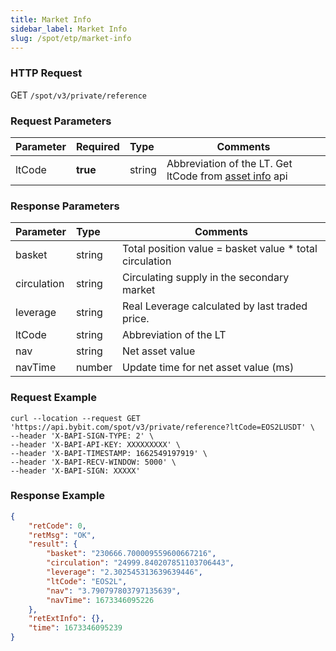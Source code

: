 ```yaml
---
title: Market Info
sidebar_label: Market Info
slug: /spot/etp/market-info
---
```



### HTTP Request
GET <code>/spot/v3/private/reference</code>

### Request Parameters
| Parameter | Required | Type | Comments|
|:----- |:-------|:-----|------ |
|ltCode|<b>true</b>|string|Abbreviation of the LT. Get ltCode from [asset info](asset-info#) api|

### Response Parameters
| Parameter | Type | Comments|
|:----- |:-----|----- |
|basket |string|Total position value = basket value * total circulation|
|circulation |string |Circulating supply in the secondary market|
|leverage |string |Real Leverage calculated by last traded price.|
|ltCode |string |Abbreviation of the LT|
|nav |string|Net asset value |
|navTime |number |Update time for net asset value (ms)|

### Request Example

```http
curl --location --request GET 'https://api.bybit.com/spot/v3/private/reference?ltCode=EOS2LUSDT' \
--header 'X-BAPI-SIGN-TYPE: 2' \
--header 'X-BAPI-API-KEY: XXXXXXXXX' \
--header 'X-BAPI-TIMESTAMP: 1662549197919' \
--header 'X-BAPI-RECV-WINDOW: 5000' \
--header 'X-BAPI-SIGN: XXXXX'
```

### Response Example

```json
{
    "retCode": 0,
    "retMsg": "OK",
    "result": {
        "basket": "230666.700009559600667216",
        "circulation": "24999.840207851103706443",
        "leverage": "2.302545313639639446",
        "ltCode": "EOS2L",
        "nav": "3.790797803797135639",
        "navTime": 1673346095226
    },
    "retExtInfo": {},
    "time": 1673346095239
}
```
